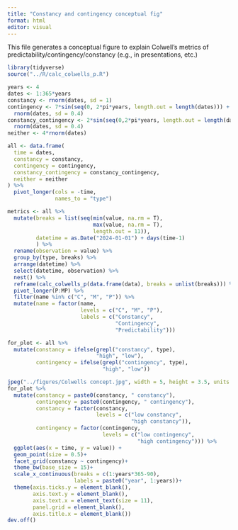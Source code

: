 ```yaml
---
title: "Constancy and contingency conceptual fig"
format: html
editor: visual
---
```


This file generates a conceptual figure to explain Colwell's metrics of predictability/contingency/constancy (e.g., in presentations, etc.)

```r
library(tidyverse)
source("../R/calc_colwells_p.R")
```

```r
years <- 4
dates <- 1:365*years
constancy <- rnorm(dates, sd = 1)
contingency <- 7*sin(seq(0, 2*pi*years, length.out = length(dates))) + 
  rnorm(dates, sd = 0.4)
constancy_contingency <- 2*sin(seq(0,2*pi*years, length.out = length(dates))) + 
  rnorm(dates, sd = 0.4)
neither <- 4*rnorm(dates)

all <- data.frame(
  time = dates,
  constancy = constancy,
  contingency = contingency,
  constancy_contingency = constancy_contingency,
  neither = neither
) %>%
  pivot_longer(cols = -time, 
               names_to = "type") 

metrics <- all %>%
  mutate(breaks = list(seq(min(value, na.rm = T), 
                           max(value, na.rm = T), 
                           length.out = 11)),
         datetime = as.Date("2024-01-01") + days(time-1)
         ) %>%
  rename(observation = value) %>%
  group_by(type, breaks) %>%
  arrange(datetime) %>%
  select(datetime, observation) %>%
  nest() %>%
  reframe(calc_colwells_p(data.frame(data), breaks = unlist(breaks))) %>%
  pivot_longer(P:MP) %>%
  filter(name %in% c("C", "M", "P")) %>%
  mutate(name = factor(name, 
                       levels = c("C", "M", "P"),
                       labels = c("Constancy", 
                                  "Contingency", 
                                  "Predictability")))

for_plot <- all %>%
  mutate(constancy = ifelse(grepl("constancy", type), 
                            "high", "low"),
         contingency = ifelse(grepl("contingency", type), 
                              "high", "low"))

jpeg("../figures/Colwells concept.jpg", width = 5, height = 3.5, units = "in", res = 300)
for_plot %>%
  mutate(constancy = paste0(constancy, " constancy"),
         contingency = paste0(contingency, " contingency"),
         constancy = factor(constancy,
                            levels = c("low constancy",
                                       "high constancy")),
         contingency = factor(contingency,
                              levels = c("low contingency",
                                         "high contingency"))) %>%
  ggplot(aes(x = time, y = value)) +
  geom_point(size = 0.5)+
  facet_grid(constancy ~ contingency)+
  theme_bw(base_size = 15)+
  scale_x_continuous(breaks = c(1:years*365-90),
                     labels = paste0("year", 1:years))+
  theme(axis.ticks.y = element_blank(),
        axis.text.y = element_blank(),
        axis.text.x = element_text(size = 11),
        panel.grid = element_blank(),
        axis.title.x = element_blank())
dev.off()
```
